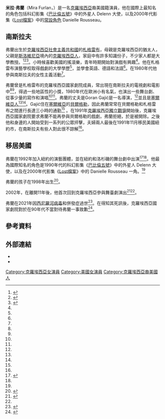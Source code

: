 {{Infobox person
| name         = 米拉·弗蘭
| image        = Mira Furlan by Gage Skidmore.jpg
| caption      = 米拉·弗蘭出席2013年鳳凰市漫畫展
| birth_name   = 
| birth_date   = {{birth date|1955|9|7}}
| birth_place  = {{flagicon|SFR Yugoslavia}} [[南斯拉夫|南斯拉夫]][[札格雷布|札格雷布]]
| death_date   = {{death date and age|2021|1|20|1955|9|7}}<ref>{{Cite web|date=2021-01-21|title=Babylon 5 Star and Lost Actress Mira Furlan Passes Away|url=https://www.superherohype.com/tv/492010-babylon-5-star-mira-furlan-passes-away|access-date=2021-01-22|website=SuperHeroHype}}</ref>
| death_place  = {{flagicon|USA}} [[美國|美國]][[加利福尼亞州|加利福尼亞州]][[洛杉磯|洛杉磯]]
| occupation   = 演員、歌手
| spouse       = [[Goran_Gajić|Goran Gajić]]
| children     = 1
| website      = [http://www.mirafurlan.net www.mirafurlan.net]}}
'''米拉·弗蘭'''（Mira Furlan，{{bd|1955年|9月7日|2021年|1月20日|catIdx=Furlan}}）是一名[[克羅埃西亞|克羅埃西亞]]裔美國籍演員，他在國際上最知名的角色包括科幻影集《[[巴比倫五號|巴比倫五號]]》中的外星人 Delenn 大使，以及2000年代影集《[[Lost檔案|Lost檔案]]》中的[[常設角色|常設角色]] Danielle Rousseau。

==南斯拉夫==
弗蘭出生於[[克羅埃西亞社會主義共和國|克羅埃西亞社會主義共和國]]的[[札格雷布|札格雷布]]，母親是克羅埃西亞的猶太人，父親是[[斯洛維尼亞|斯洛維尼亞]]境內的[[克羅埃西亞人|克羅埃西亞人]]，家庭中有許多知識份子，不少家人都是大學教授。<ref name="autogenerated1">{{cite web|url=https://books.google.com/books?id=b1-fPeon4S4C&pg=PA403&lpg=PA403&dq=mira+furlan+jewish&source=bl&ots=pJdYWl8YjH&sig=eG46wSoGBNf2mLwRm-8FVcmUpCw&hl=hr&ei=JKsUTY68L5Gu8QOptKCDBw&sa=X&oi=book_result&ct=result&resnum=9&ved=0CFwQ6AEwCA#v=onepage&q=mira%20furlan%20jewish&f=false|title=Voices of Yugoslav Jewry|work=The case of Mira Furlan|publisher=Paul Benjamin Gordiejew|accessdate=24 December 2010}}</ref><ref name="hillel">{{cite web|url=http://www.hillel.org/about/news/2006/apr/20060410_lost.htm|title="Lost" Actress Finds New Life in Hollywood|date=10 April 2006|publisher=[[Hillel:_The_Foundation_for_Jewish_Campus_Life|Hillel]]|accessdate=20 November 2010|archive-url=https://archive.today/20120527003628/http://www.hillel.org/about/news/2006/apr/20060410_lost.htm|archive-date=May 27, 2012|via=[[archive.today|archive.today]]|url-status=dead}}</ref><ref name="jweekly">{{cite web|url=http://www.jweekly.com/article/full/28570/celebrity-jews|title=Celebrity Jews|date=February 24, 2006|publisher=[[j.|Jweekly]]|accessdate=May 13, 2013 |archive-url=https://web.archive.org/web/20100213055002/http://www.jweekly.com/article/full/28570/celebrity-jews/ |archive-date=February 13, 2010 |via=[[Internet_Archive|Internet Archive]] |last=Bloom |first=Nate}}</ref>。小時候喜歡美國的搖滾樂，青年時期開始對演戲有興趣<ref name=Harris19921018 />。他在札格雷布演藝學校取得戲劇的大學學歷<ref name="hillel"/>，並學會英語、德語和法語<ref name=Harris19921018 />。在1980年代他參與南斯拉夫的女性主義活動<ref name=Lilith20160912 />。

弗蘭曾是札格雷布的克羅埃西亞國家劇院成員，常出現在南斯拉夫的電視劇和電影中<ref name=Harris19921018 /><ref name="imdb"/>，得過一些地區性的小獎，1980年代在歐洲小有名氣，也演出一些舞台劇、從事少量的寫作和演唱<ref name=Harris19921018 /><ref name=Harris19921018 />。弗蘭的丈夫是Goran Gajić是一名導演，<ref name=Harris19921018 />並且是[[塞爾維亞人|塞爾維亞人]]<ref name="hillel"/><ref name="jweekly"/>。Gajić住在[[塞爾維亞|塞爾維亞]]的[[貝爾格勒|貝爾格勒]]，因此弗蘭常常在貝爾格勒和札格雷布之間進行長達三小時的通勤<ref name=Harris19921018 /> 。在1991年[[克羅埃西亞獨立戰爭|克羅埃西亞獨立戰爭]]開始後，克羅埃西亞國家劇院要求弗蘭不能再參與貝爾格勒的戲劇，弗蘭拒絕，於是被開除。之後他和身邊的人開始受到一系列的公眾抨擊，夫婦兩人最後在1991年11月移民美國紐約市，在南斯拉夫有些人對此很不諒解<ref name=Harris19921018 />。

==移居美國==
弗蘭在1992年加入紐約的演藝團體，並在紐約和洛杉磯的舞台劇中出演<ref name=Harris19921018>{{Cite news |title=Actress's only battle is for her art |url=https://www.newspapers.com/image/106951129 |newspaper=[[The_Indianapolis_Star|The Indianapolis Star]] |date=October 18, 1992 |access-date=March 19, 2020 |last=Harris |first=Betsy |pages=A-1–A-2 |volume=90 |issue=135 |via=[[Newspapers.com|Newspapers.com]]}}</ref><ref name=Harris19921018 />。他最為國際知名的角色是1990年代的科幻影集《[[巴比倫五號|巴比倫五號]]》中的外星人 Delenn 大使，以及在2000年代影集《[[Lost檔案|Lost檔案]]》中的 Danielle Rousseau 一角。<ref name="imdb"/>

弗蘭的孩子在1998年出生<ref name="imdb">{{cite web|url=https://www.imdb.com/name/nm0001245/bio|title=Biography for Mira Furlan|work=Internet Movie Database|publisher=Amazon.com|accessdate=20 November 2010}}</ref>。

2002年，在離開11年後，他首次回到克羅埃西亞參與舞臺劇演出<ref name=Lilith20160912>{{cite web|title=The Unregretted Decisions of Actor Mira Furlan|url=https://www.lilith.org/blog/2016/09/the-unregretted-decisions-of-actor-mira-furlan/|website=[[Lilith_(magazine)|Lilith]]|date=12 September 2016|access-date=9 November 2018|last=Baric|first=Stephanie}}</ref><ref name="imdb" />。

弗蘭在2021年因[[西尼羅河病毒|西尼羅河病毒]]和併發症過世<ref>{{cite news|title=Mira Furlan: Babylon 5 and Lost actress dies at 65|url=https://www.bbc.com/news/entertainment-arts-55763658|date=2021-01-22|access-date=2021-01-22|publisher=BBC News}}</ref>。在得知其死訊後，克羅埃西亞國家劇院對於在90年代不當對待弗蘭一事致歉<ref>{{Cite web|last=|first=|date=2021-01-23|title=Ravnatelj drame HNK ispričao se Miri Furlan: 'Osjećam sram jer je morala napustiti Zagreb'|trans-title=HNK劇團主任向米拉．弗蘭道歉：「她必須離開札格雷布一事，我覺得很丟臉。」|url=https://www.vecernji.hr/showbiz/ravnatelj-drame-hnk-ispricao-se-miri-furlan-osjecam-sram-jer-je-morala-napustiti-zagreb-1463177|access-date=2021-01-24|website=Večernji list|language=hr}}</ref>。

==參考資料==
{{Reflist}}

==外部連結==
* {{official website|http://www.mirafurlan.net/}}
* {{IMDb name|1245}}

{{Authority control}}
{{DEFAULTSORT:Furlan, Mira}}
[[Category:克羅埃西亞女演員|Category:克羅埃西亞女演員]]
[[Category:美國女演員|Category:美國女演員]]
[[Category:克羅埃西亞裔美國人|Category:克羅埃西亞裔美國人]]